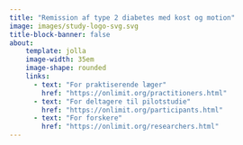 ```yaml
---
title: "Remission af type 2 diabetes med kost og motion"
image: images/study-logo-svg.svg
title-block-banner: false
about:
    template: jolla
    image-width: 35em
    image-shape: rounded
    links:
      - text: "For praktiserende læger"
        href: "https://onlimit.org/practitioners.html"
      - text: "For deltagere til pilotstudie"
        href: "https://onlimit.org/participants.html"
      - text: "For forskere"
        href: "https://onlimit.org/researchers.html"
---
```

